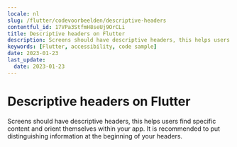 ```yaml
---
locale: nl
slug: /flutter/codevoorbeelden/descriptive-headers
contentful_id: 17VPa3StfmH8seUj9OrCLi
title: Descriptive headers on Flutter
description: Screens should have descriptive headers, this helps users find specific content and orient themselves within your app.
keywords: [Flutter, accessibility, code sample]
date: 2023-01-23
last_update:
  date: 2023-01-23
---
```


# Descriptive headers on Flutter

Screens should have descriptive headers, this helps users find specific content and orient themselves within your app. It is recommended to put distinguishing information at the beginning of your headers.

<CodeSample id="screen-headers" platform="flutter" locale="nl"/>
